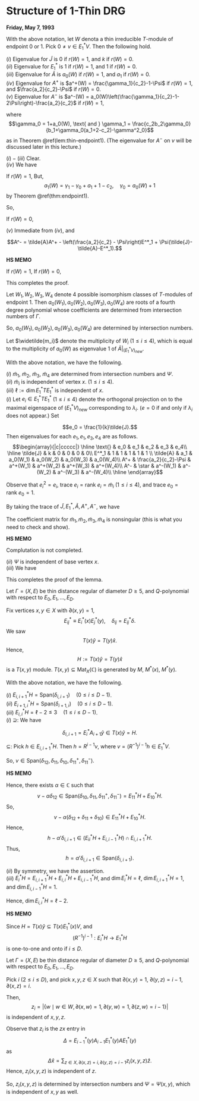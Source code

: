 # Structure of 1-Thin DRG  {#lec40}
**Friday, May 7, 1993** 

:::{.lemma #endpoint-at-most-one}
With the above notation, let $W$ denota a thin irreducible $T$-module of endpoint $0$ or $1$. Pick $0\neq v\in E^*_1V$. Then the following hold.

| $(i)$ Eigenvalue for $\tilde{J}$ is $0$ if $r(W)=1$, and $k$ if $r(W) = 0$.

| $(ii)$ Eigenvalue for $E^*_1$ is $1$ if $r(W)=1$, and $1$ if $r(W) = 0$.

| $(iii)$ Eigenvalue for $\tilde{A}$ is $a_0(W)$ if $r(W)=1$, and $a_1$ if $r(W) = 0$.

| $(iv)$ Eigenvalue for $A^+$ is $a^+(W) = \frac{\gamma_1}{c_2}-1-\Psi$ if $r(W)=1$, and $\frac{a_2}{c_2}-\Psi$ if $r(W) = 0$.

| $(v)$ Eigenvalue for $A^-$ is $a^-(W) = a_0(W)\left(\frac{\gamma_1}{c_2}-1-2\Psi\right)-\frac{a_2}{c_2}$ if $r(W)=1$,

where 
$$\gamma_0 = 1+a_0(W), \text{ and } \gamma_1 = \frac{c_2b_2\gamma_0}{b_1+\gamma_0(a_1+2-c_2)-\gamma^2_0}$$
as in Theorem \@ref(lem:thin-endpoint1). (The eigenvalue for $A^-$ on $v$ will be discussed later in this lecture.)
:::

:::{.proof}
| $(i)-(iii)$ Clear.

| $(iv)$ We have
\begin{align}
A^+ & = R^{-1}E^*_2A_2E^*_1 - \Psi E^*_1,\\
A_2 & = \frac{A^2-a_1A - kI}{c_2},\\
E^*_2A_2E^*_1 & = E^*_2\left(\frac{A^2-a_1A - kI}{c_2}\right)E^*_1\\
& = \frac{1}{c_2}(RF + FR - a_1R)E^*_1.
\end{align}

If $r(W) = 1$,
\begin{align}
A^+v & = \frac{1}{c_2}(R^{-1}RFv + R^{-1}FRv - a_1R^{-1}Rv) - \Psi v\\
& = \frac{1}{c_2}(R^{-1}Ra_0(W)v + R^{-1}a_1(W)Rv - a_1R^{-1}Rv) - \Psi v\\
& = \frac{1}{c_2}\left(a_0(W) + a_1(W) - a_1) - \Psi\right)v.
\end{align}
But, 
$$a_1(W) = \gamma_1 - \gamma_0 + a_1 + 1 - c_2, \quad \gamma_0 = a_0(W) + 1$$
by Theorem \@ref(thm:endpoint1).

So,
\begin{align}
A^+v & = \left(\frac{1}{c_2}(a_0(W) + \gamma_1 - \gamma_0 + a_1 + 1 - c_2 - a_1) - \Psi)\right)v\\
& = \left(\frac{\gamma_1}{c_2}-1-\Psi\right)v.
\end{align}

If $r(W) = 0$, 
\begin{align}
A^+v & = \frac{1}{c_2}(R^{-1}RFv + R^{-1}FRv - a_1R^{-1}Rv) - \Psi v\\
& = \frac{1}{c_2}(R^{-1}Ra_1v + R^{-1}a_2Rv - a_1R^{-1}Rv) - \Psi v\\
& = \left(\frac{a_2}{c_2}-\Psi\right)v.
\end{align}

| $(v)$ Immediate from $(iv)$, and 
$$A^- = \tilde{A}A^+ - \left(\frac{a_2}{c_2} - \Psi\right)E^*_1 + \Psi(\tilde{J}-\tilde{A}-E^*_1).$$

:::{.hs}
**HS MEMO**

If $r(W) =1$,
\begin{align}
A^-v & = \left(a_0(W)\left(\frac{\gamma_1}{c_2}-1-\Psi\right) - \left(\frac{c_2}{a_2}-\Psi\right) + \Psi(-a_0(W)-1)\right) v\\
& = \left(a_0(W)\left(\frac{\gamma_1}{c_2}-1-2\Psi\right) - \frac{c_2}{a_2}\right)v.
\end{align}
If $r(W) = 0$,
\begin{align}
A^-v & = \left(a_1\left(\frac{a_2}{c_2}-\Psi\right) - \left(\frac{a_2}{c_2}-\Psi\right) + \Psi(k-a_1-1)\right) v\\
& = \left((a_1-1)\frac{a_2}{c_2}+ (k-2a_1)\Psi\right)v.
\end{align}
:::

This completes the proof.
:::

Let $W_1, W_2, W_3, W_4$ denote $4$ possible isomorphism classes of $T$-modules of endpoint $1$. Then $a_0(W_1), a_0(W_2), a_0(W_3), a_0(W_4)$ are roots of a fourth degree polynomial whose coefficients are determined from intersection numbers of $\Gamma$.

So, $a_0(W_1), a_0(W_2), a_0(W_3), a_0(W_4)$ are determined by intersection numbers.

Let $\widetilde{m_i}$ denote the multiplicity of $W_i$ $(1\leq i\leq 4$), which is equal to the multiplicity of $a_0(W)$ as eigenvalue $1$ of $\tilde{A}|_{(E^*_1V)_{new}}$.

:::{.lemma #tilde-mi}
With the above notation, we have the following.

| $(i)$ $\tilde{m}_1$, $\tilde{m}_2$, $\tilde{m}_3$, $\tilde{m}_4$ are determined from intersection numbers and $\Psi$.

| $(ii)$ $\tilde{m}_i$ is independent of vertex $x$. $(1\leq i\leq 4)$.

| $(iii)$ $\ell:= \dim E^*_1TE^*_1$ is independent of $x$.
:::


:::{.proof}
| $(i)$ Let $e_i\in E^*_1TE^*_1$ $(1\leq i\leq 4)$ denote the orthogonal projection on to the maximal eigenspace of $(E^*_1V)_{new}$ corresponding to $\lambda_i$. ($e=0$ if and only if $\lambda_i$ does not appear.) Set
$$e_0 = \frac{1}{k}\tilde{J}.$$
Then eigenvalues for each $e_1, e_1, e_3, e_4$ are as follows.
$$\begin{array}{|c|ccccc|} \hline
\text{} & e_0 & e_1 & e_2 & e_3 & e_4\\
\hline
\tilde{J} & k & 0 & 0 & 0 & 0\\
E^*_1 & 1 & 1 & 1 & 1 & 1 \\
\tilde{A} & a_1 & a_0(W_1) & a_0(W_2) & a_0(W_3) & a_0(W_4)\\
A^+ & \frac{a_2}{c_2}-\Psi & a^+(W_1)  & a^+(W_2)  & a^+(W_3)  & a^+(W_4)\\
A^- & \star & a^-(W_1)  & a^-(W_2)  & a^-(W_3)  & a^-(W_4)\\
\hline
\end{array}$$

Observe that $e^2_i = e_i$, $\mathrm{trace} \:e_i = \mathrm{rank}\:e_i = \tilde{m}_i$ $(1\leq i\leq 4)$, and $\mathrm{trace}\: e_0 = \mathrm{rank}\:e_0 = 1$.

By taking the trace of $\tilde{J}, E^*_1, \tilde{A}, A^+, A^-$, we have
\begin{align}
k & = k,\\
k & = 1 + \tilde{m}_1 + \tilde{m}_2 + \tilde{m}_3 + \tilde{m}_4,\\
0 & = a_1 + a_0(W_1)\tilde{m}_1 + a_0(W_2)\tilde{m}_2 + a_0(W_3)\tilde{m}_3 + a_0(W_4)\tilde{m}_4,\\
0 & = \left(\frac{a_2}{c_2}-\Psi\right) + a^+(W_1)\tilde{m}_1 + a^+(W_2)\tilde{m}_2 + a^+(W_3)\tilde{m}_3 + a^+(W_4)\tilde{m}_4,\\
0 & = \left(\star\right) + a^-(W_1)\tilde{m}_1 + a^-(W_2)\tilde{m}_2 + a^-(W_3)\tilde{m}_3 + a^-(W_4)\tilde{m}_4.
\end{align}

The coefficient matrix for $\tilde{m}_1,\tilde{m}_2, \tilde{m}_3,\tilde{m}_4$ is nonsingular (this is what you need to check and show).

:::{.hs}
**HS MEMO**

Complutation is not completed.
:::

| $(ii)$ $\Psi$ is independent of base vertex $x$.

| $(iii)$ We have
\begin{align}
\dim E^*_1TE^*_1 & = |\{i\mid 1\leq i\leq 4, \; e_i\neq 0\}| + 1\\
& = |\{i\mid 1\leq i\leq 4, \; \tilde{m}_i\neq 0\}| + 1.
\end{align}

This completes the proof of the lemma.
:::


Let $\Gamma = (X, E)$ be thin distance regular of diameter $D\geq 5$, and $Q$-polynomial with respect to $E_0, E_1, \ldots, E_D$.

Fix vertices $x,y\in X$ with $\partial(x,y) = 1$,
$$E^*_{ij} \equiv E^*_i(x)E^*_j(y), \quad \delta_{ij} = E^*_{ij}\delta.$$
We saw 
$$T(x)\hat{y} = T(y)\hat{x}.$$
Hence, 
$$H := T(x)\hat{y} = T(y)\hat{x}$$
is a $T(x,y)$ module.
$T(x,y) \subseteq \mathrm{Mat}_X(\mathbb{C})$ is generated by $M$, $M^*(x)$, $M^*(y)$.

:::{.lemma #h}
With the above notation, we have the following.

| $(i)$ $E^*_{i,i+1}H = \mathrm{Span}(\delta_{i,i+1}) \quad (0\leq i\leq D-1)$.

| $(ii)$ $E^*_{i+1,i}H = \mathrm{Span}(\delta_{i+1,i}) \quad (0\leq i\leq D-1)$.

| $(iii)$ $E^*_{i,i}H = \ell-2 \leq 3 \quad (1\leq i\leq D-1)$.
:::

:::{.proof}
| $(i)$ $\supseteq$: We have
$$\delta_{i,i+1} = E^*_iA_{i+1}\hat{y} \in T(x)\hat{y} = H.$$

| $\subseteq$: Pick $h\in E^*_{i,i+1}H$. Then $h = R^{i-1}v$, where $v = (R^{-1})^{i-1}h\in E^*_1V$.

So, $v\in \mathrm{Span}(\delta_{12}, \delta_{11}, \delta_{10}, \delta^+_{11}, \delta^-_{11})$.

:::{.hs}
**HS MEMO**

\begin{align}
v &\in E^*_1V \cap T(x)\hat{y}\\
& = E^*_1T(x)E^*_1\hat{y}\\
& = \mathrm{Span}(\tilde{J}, E^*_1, \tilde{A}, A^+, A^-)\hat{y}\\
& = \mathrm{Span}(\delta_{10}+ \delta_{11}+ \delta_{12}, \delta_{10}, \delta_{11}, \delta^+_{11}, \delta^-_{11})\\
& = \mathrm{Span}(\delta_{10}, \delta_{11},  \delta_{12}, \delta^+_{11}, \delta^-_{11}).
\end{align}
:::

Hence, there exists $\alpha \in \mathbb{C}$ such that
$$v-\alpha \delta_{12}  \in \mathrm{Span}(\delta_{10}, \delta_{11}, \delta^+_{11}, \delta^-_{11}) = E^*_{11}H + E^*_{10}H.$$
So,
$$v-\alpha(\delta_{12} + \delta_{11} + \delta_{10}) \in E^*_{11}H + E^*_{10}H.$$
\begin{align}
E^*_{ii}H + E^*_{i,i-1}H & \ni R^{i-1}(v-\alpha(\delta_{12}+\delta_{11}+\delta_{10}))\\
& = h - \alpha'(\delta_{i,i+1}+\delta_{ii}+\delta_{i,i-1}).
\end{align}
Hence, 
$$h-\alpha'\delta_{i,i+1}\in (E^*_{ii}H + E^*_{i,i-1}H)\cap E^*_{i,i+1}H.$$
Thus,
$$h = \alpha'\delta_{i,i+1} \in \mathrm{Span}(\delta_{i,i+1}).$$

| $(ii)$ By symmetry, we have the assertion.

| $(iii)$ $E^*_i H = E^*_{i,i+1}H + E^*_{i,i}H + E^*_{i,i-1}H$, and $\dim E^*_iH = \ell$, $\dim E^*_{i,i+1}H =1$, and $\dim E^*_{i,i-1}H = 1$.
Hence, $\dim E^*_{i,i}H = \ell -2$.
:::

:::{.hs}
**HS MEMO**

Since $H = T(x)\hat{y} \subseteq T(x)E^*_{1}(x)V$, and
$$(R^{-1})^{i-1}: E^*_iH \to E^*_1H$$
is one-to-one and onto if $i\leq D$.
:::


:::{.theorem #zi}
Let $\Gamma = (X, E)$ be thin distance regular of diameter $D\geq 5$, and $Q$-polynomial with respect to $E_0, E_1, \ldots, E_D$.

Pick $i$ $(2\leq i\leq D)$, and pick $x, y, z\in X$ such that $\partial(x,y) =1$, $\partial(y,z) = i-1$, $\partial(x,z) = i$.

Then,
$$z_i = |\{w\mid w\in W, \partial(x,w) =1, \partial(y,w)=1, \partial(z,w)=i-1\}|$$
is independent of $x, y, z$.
:::

:::{.proof}
Observe that $z_i$ is the $zx$ entry in 
$$\Delta = E^*_{i-1}(y)A_{i-1}E^*_1(y)AE^*_1(y)$$
as
$$\Delta \hat{x} = \sum_{z\in X, \partial(x,z)=i, \partial(y,z)=i-1}z_i(x,y,z)\hat{z}.$$
Hence, $z_i(x,y,z)$ is independent of $z$. 

So, $z_i(x,y,z)$ is determined  by intersection numbers and $\Psi = \Psi(x,y)$, which is independent of $x, y$ as well.
:::
